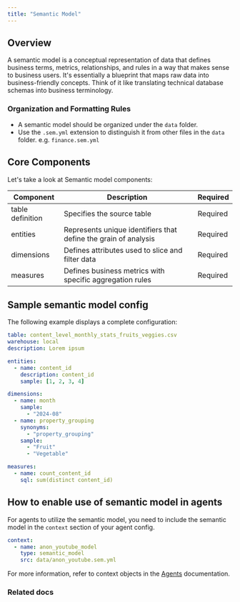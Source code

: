 ```yaml
---
title: "Semantic Model"
---
```


## Overview

A semantic model is a conceptual representation of data that defines business terms, metrics, relationships, and rules in a way that makes sense to business users. It's essentially a blueprint that maps raw data into business-friendly concepts. Think of it like translating technical database schemas into business terminology.

### Organization and Formatting Rules

- A semantic model should be organized under the `data` folder.
- Use the `.sem.yml` extension to distinguish it from other files in the `data` folder. e.g. `finance.sem.yml`

## Core Components

Let's take a look at Semantic model components:

| Component        | Description                                                     | Required |
| ---------------- | --------------------------------------------------------------- | -------- |
| table definition | Specifies the source table                                      | Required |
| entities         | Represents unique identifiers that define the grain of analysis | Required |
| dimensions       | Defines attributes used to slice and filter data                | Required |
| measures         | Defines business metrics with specific aggregation rules        | Required |

## Sample semantic model config

The following example displays a complete configuration:

```yaml data/anon_youtube.sem.yml
table: content_level_monthly_stats_fruits_veggies.csv
warehouse: local
description: Lorem ipsum

entities:
  - name: content_id
    description: content_id
    sample: [1, 2, 3, 4]

dimensions:
  - name: month
    sample:
      - "2024-08"
  - name: property_grouping
    synonyms:
      - "property_grouping"
    sample:
      - "Fruit"
      - "Vegetable"

measures:
  - name: count_content_id
    sql: sum(distinct content_id)
```

## How to enable use of semantic model in agents

For agents to utilize the semantic model, you need to include the semantic model in the `context` section of your agent config.

```yaml
context:
  - name: anon_youtube_model
    type: semantic_model
    src: data/anon_youtube.sem.yml
```

For more information, refer to context objects in the [Agents](/learn-about-onyx/agents#context) documentation.

### Related docs

<CardGroup cols={2}>
  <Card title="Agents" icon="robot" href="/learn-about-onyx/agents"></Card>
</CardGroup>
